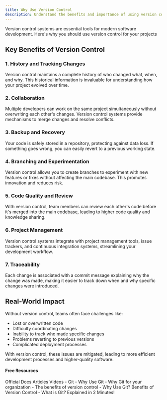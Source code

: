 ```yaml
---
title: Why Use Version Control
description: Understand the benefits and importance of using version control systems in software development
---
```


Version control systems are essential tools for modern software development. Here's why you should use version control for your projects

## Key Benefits of Version Control

### 1. History and Tracking Changes
Version control maintains a complete history of who changed what, when, and why. This historical information is invaluable for understanding how your project evolved over time.

### 2. Collaboration
Multiple developers can work on the same project simultaneously without overwriting each other's changes. Version control systems provide mechanisms to merge changes and resolve conflicts.

### 3. Backup and Recovery
Your code is safely stored in a repository, protecting against data loss. If something goes wrong, you can easily revert to a previous working state.

### 4. Branching and Experimentation
Version control allows you to create branches to experiment with new features or fixes without affecting the main codebase. This promotes innovation and reduces risk.

### 5. Code Quality and Review
With version control, team members can review each other's code before it's merged into the main codebase, leading to higher code quality and knowledge sharing.

### 6. Project Management
Version control systems integrate with project management tools, issue trackers, and continuous integration systems, streamlining your development workflow.

### 7. Traceability
Each change is associated with a commit message explaining why the change was made, making it easier to track down when and why specific changes were introduced.

## Real-World Impact

Without version control, teams often face challenges like:
- Lost or overwritten code
- Difficulty coordinating changes
- Inability to track who made specific changes
- Problems reverting to previous versions
- Complicated deployment processes

With version control, these issues are mitigated, leading to more efficient development processes and higher-quality software.

#### Free Resources

<Tabs defaultValue="article">
<TabsList>
<TabsTrigger value="official">Official Docs</TabsTrigger>
<TabsTrigger value="article">Articles</TabsTrigger>
<TabsTrigger value="video">Videos</TabsTrigger>
</TabsList>
<TabsContent value="official">
- <Link href="https://git-scm.com/book/en/v2/Getting-Started-Why-Use-Git">Git - Why Use Git</Link>
</TabsContent>
<TabsContent value="article">
- <Link href="https://www.atlassian.com/git/tutorials/why-git">Why Git for your organization</Link>
- <Link href="https://about.gitlab.com/topics/version-control/">The benefits of version control</Link>
</TabsContent>
<TabsContent value="video">
- <Link href="https://www.youtube.com/watch?v=K0mgc3efx-A">Why Use Git? Benefits of Version Control</Link>
- <Link href="https://www.youtube.com/watch?v=2ReR1YJrNOM">What is Git? Explained in 2 Minutes!</Link>
</TabsContent>
</Tabs>
